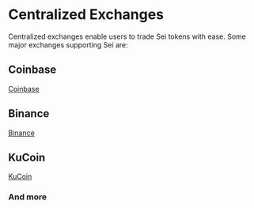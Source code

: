 # Centralized Exchanges

Centralized exchanges enable users to trade Sei tokens with ease. Some major exchanges supporting Sei are:

## Coinbase

[Coinbase](https://www.coinbase.com/)

## Binance

[Binance](https://www.binance.com/)

## KuCoin

[KuCoin](https://www.kucoin.com/)

### And more
